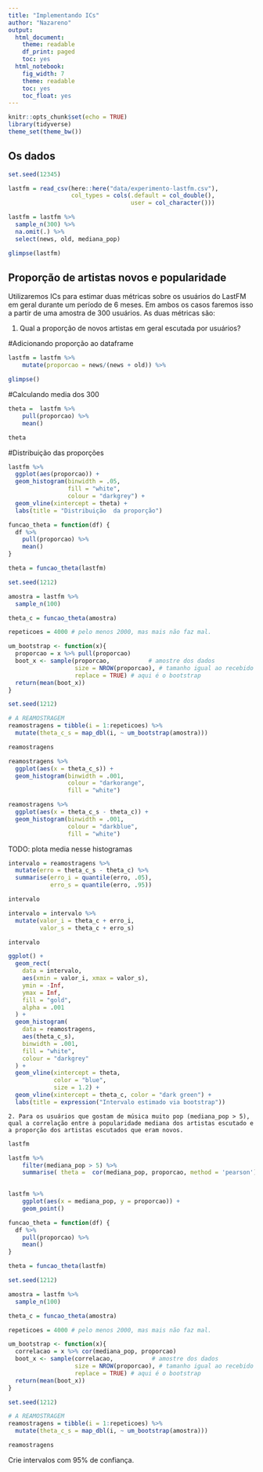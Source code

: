 ```yaml
---
title: "Implementando ICs"
author: "Nazareno"
output:
  html_document:
    theme: readable
    df_print: paged
    toc: yes
  html_notebook:
    fig_width: 7
    theme: readable
    toc: yes
    toc_float: yes
---
```


```r
knitr::opts_chunk$set(echo = TRUE)
library(tidyverse)
theme_set(theme_bw())
```

## Os dados

```r
set.seed(12345)

lastfm = read_csv(here::here("data/experimento-lastfm.csv"), 
                  col_types = cols(.default = col_double(), 
                                   user = col_character()))

lastfm = lastfm %>% 
  sample_n(300) %>% 
  na.omit(.) %>% 
  select(news, old, mediana_pop)

glimpse(lastfm)
```

## Proporção de artistas novos e popularidade

Utilizaremos ICs para estimar duas métricas sobre os usuários do LastFM em geral durante um período de 6 meses. Em ambos os casos faremos isso a partir de uma amostra de 300 usuários. As duas métricas são: 

1. Qual a proporção de novos artistas em geral escutada por usuários?

#Adicionando proporção ao dataframe 
```r

lastfm = lastfm %>% 
    mutate(proporcao = news/(news + old)) %>% 

glimpse()
```

#Calculando media dos 300
```r

theta =  lastfm %>%
    pull(proporcao) %>% 
    mean()

theta

```

#Distribuição das proporções
```r

lastfm %>%
  ggplot(aes(proporcao)) +
  geom_histogram(binwidth = .05,
                 fill = "white",
                 colour = "darkgrey") +
  geom_vline(xintercept = theta) + 
  labs(title = "Distribuição  da proporção")

```

```r
funcao_theta = function(df) {
  df %>%
    pull(proporcao) %>%
    mean()
}

theta = funcao_theta(lastfm)

set.seed(1212)

amostra = lastfm %>%  
  sample_n(100) 

theta_c = funcao_theta(amostra)

```


```r
repeticoes = 4000 # pelo menos 2000, mas mais não faz mal.

um_bootstrap <- function(x){
  proporcao = x %>% pull(proporcao)
  boot_x <- sample(proporcao,           # amostre dos dados
                   size = NROW(proporcao), # tamanho igual ao recebido
                   replace = TRUE) # aqui é o bootstrap
  return(mean(boot_x))
}

set.seed(1212)

# A REAMOSTRAGEM
reamostragens = tibble(i = 1:repeticoes) %>% 
  mutate(theta_c_s = map_dbl(i, ~ um_bootstrap(amostra)))

reamostragens

```

```r
reamostragens %>%
  ggplot(aes(x = theta_c_s)) +
  geom_histogram(binwidth = .001,
                 colour = "darkorange",
                 fill = "white")

reamostragens %>%
  ggplot(aes(x = theta_c_s - theta_c)) +
  geom_histogram(binwidth = .001,
                 colour = "darkblue",
                 fill = "white")

```
TODO: plota media nesse histogramas


```r
intervalo = reamostragens %>% 
  mutate(erro = theta_c_s - theta_c) %>% 
  summarise(erro_i = quantile(erro, .05), 
            erro_s = quantile(erro, .95))

intervalo
```



```r
intervalo = intervalo %>% 
  mutate(valor_i = theta_c + erro_i, 
         valor_s = theta_c + erro_s)

intervalo
```

```r
ggplot() +
  geom_rect(
    data = intervalo,
    aes(xmin = valor_i, xmax = valor_s),
    ymin = -Inf,
    ymax = Inf,
    fill = "gold",
    alpha = .001
  ) +
  geom_histogram(
    data = reamostragens,
    aes(theta_c_s),
    binwidth = .001,
    fill = "white",
    colour = "darkgrey"
  ) +
  geom_vline(xintercept = theta,
             color = "blue",
             size = 1.2) +
  geom_vline(xintercept = theta_c, color = "dark green") +
  labs(title = expression("Intervalo estimado via bootstrap"))
```


    2. Para os usuários que gostam de música muito pop (mediana_pop > 5), qual a correlação entre a popularidade mediana dos artistas escutado e a proporção dos artistas escutados que eram novos. 


```r

lastfm 

lastfm %>% 
    filter(mediana_pop > 5) %>% 
    summarise( theta =  cor(mediana_pop, proporcao, method = 'pearson'))
    
```


```r
lastfm %>%
    ggplot(aes(x = mediana_pop, y = proporcao)) + 
    geom_point()
```


```r
funcao_theta = function(df) {
  df %>%
    pull(proporcao) %>%
    mean()
}

theta = funcao_theta(lastfm)

set.seed(1212)

amostra = lastfm %>%  
  sample_n(100) 

theta_c = funcao_theta(amostra)

```


```r
repeticoes = 4000 # pelo menos 2000, mas mais não faz mal.

um_bootstrap <- function(x){
  correlacao = x %>% cor(mediana_pop, proporcao)
  boot_x <- sample(correlacao,           # amostre dos dados
                   size = NROW(proporcao), # tamanho igual ao recebido
                   replace = TRUE) # aqui é o bootstrap
  return(mean(boot_x))
}

set.seed(1212)

# A REAMOSTRAGEM
reamostragens = tibble(i = 1:repeticoes) %>% 
  mutate(theta_c_s = map_dbl(i, ~ um_bootstrap(amostra)))

reamostragens

```



Crie intervalos com 95% de confiança.